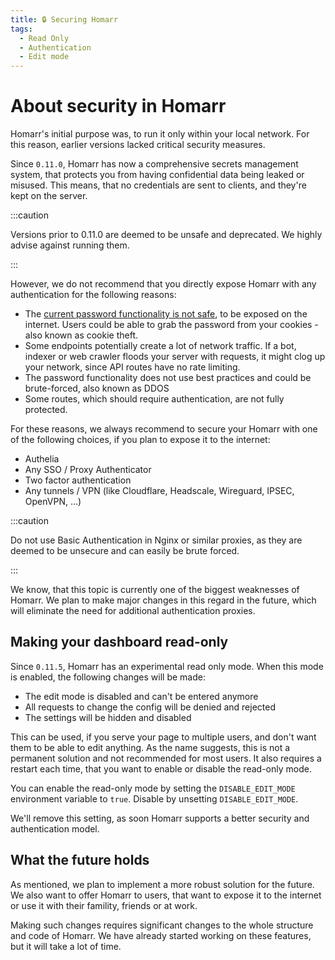 ```yaml
---
title: 🔒 Securing Homarr
tags:
  - Read Only
  - Authentication
  - Edit mode
---
```


# About security in Homarr
Homarr's initial purpose was, to run it only within your local network.
For this reason, earlier versions lacked critical security measures.

Since ``0.11.0``, Homarr has now a comprehensive secrets management system,
that protects you from having confidential data being leaked or misused.
This means, that no credentials are sent to clients, and they're kept on the server.

:::caution

Versions prior to 0.11.0 are deemed to be unsafe and deprecated. We highly advise against running them.

:::

However, we do not recommend that you directly expose Homarr with any authentication for the following reasons:
- The [current password functionality is not safe](https://github.com/ajnart/homarr/issues/510), to be exposed on the internet. Users could be able to grab the password from your cookies - also known as cookie theft.
- Some endpoints potentially create a lot of network traffic. If a bot, indexer or web crawler floods your server with requests, it might clog up your network, since API routes have no rate limiting.
- The password functionality does not use best practices and could be brute-forced, also known as DDOS
- Some routes, which should require authentication, are not fully protected.

For these reasons, we always recommend to secure your Homarr with one of the following choices, if you plan to expose it to the internet:
- Authelia
- Any SSO / Proxy Authenticator
- Two factor authentication
- Any tunnels / VPN (like Cloudflare, Headscale, Wireguard, IPSEC, OpenVPN, ...)

:::caution

Do not use Basic Authentication in Nginx or similar proxies, as they are deemed to be unsecure and can easily be brute forced.

:::

We know, that this topic is currently one of the biggest weaknesses of Homarr.
We plan to make major changes in this regard in the future, which will eliminate the need for additional authentication proxies.

## Making your dashboard read-only
Since ``0.11.5``, Homarr has an experimental read only mode.
When this mode is enabled, the following changes will be made:
- The edit mode is disabled and can't be entered anymore
- All requests to change the config will be denied and rejected
- The settings will be hidden and disabled

This can be used, if you serve your page to multiple users, and don't want them to be able to edit anything.
As the name suggests, this is not a permanent solution and not recommended for most users.
It also requires a restart each time, that you want to enable or disable the read-only mode.

You can enable the read-only mode by setting the ``DISABLE_EDIT_MODE`` environment variable to ``true``.
Disable by unsetting ``DISABLE_EDIT_MODE``.

We'll remove this setting, as soon Homarr supports a better security and authentication model.

## What the future holds
As mentioned, we plan to implement a more robust solution for the future.
We also want to offer Homarr to users, that want to expose it to the internet or use it with their famility, friends or at work.

Making such changes requires significant changes to the whole structure and code of Homarr.
We have already started working on these features, but it will take a lot of time.
